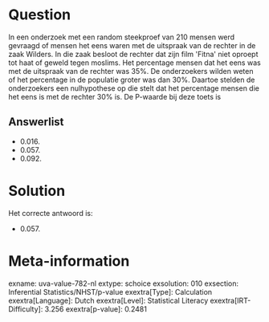 Question
========

In een onderzoek met een random steekproef van 210 mensen werd gevraagd
of mensen het eens waren met de uitspraak van de rechter in de zaak
Wilders. In die zaak besloot de rechter dat zijn film \'Fitna\' niet
oproept tot haat of geweld tegen moslims. Het percentage mensen dat het
eens was met de uitspraak van de rechter was 35%. De onderzoekers wilden
weten of het percentage in de populatie groter was dan 30%. Daartoe
stelden de onderzoekers een nulhypothese op die stelt dat het percentage
mensen die het eens is met de rechter 30% is. De P-waarde bij deze toets
is


Answerlist
----------

* 0.016.
* 0.057.
* 0.092.

Solution
========

Het correcte antwoord is: 

* 0.057.

Meta-information
================
exname: uva-value-782-nl
extype: schoice
exsolution: 010
exsection: Inferential Statistics/NHST/p-value
exextra[Type]: Calculation
exextra[Language]: Dutch
exextra[Level]: Statistical Literacy
exextra[IRT-Difficulty]: 3.256
exextra[p-value]: 0.2481
